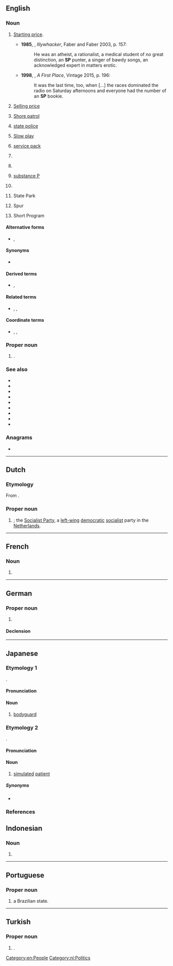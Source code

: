 {{also|sp|Sp|sp.|s/p|Sp.|s.p.|␠}}
==English==

===Noun===
{{en-noun|~}}

# {{lb|en|horse racing|chiefly|AU}} [[starting price|Starting price]].
#* '''1985''', {{w|Peter Carey}}, ''Illywhacker'', Faber and Faber 2003, p. 157:
#*: He was an atheist, a rationalist, a medical student of no great distinction, an '''SP''' punter, a singer of bawdy songs, an acknowledged expert in matters erotic.
#*'''1998''', {{w|David Malouf}}, ''A First Place'', Vintage 2015, p. 196:
#*:It was the last time, too, when […] the races dominated the radio on Saturday afternoons and everyone had the number of an '''SP''' bookie.
# [[selling price|Selling price]]
# {{lb|en|US|military|navy}} [[shore patrol|Shore patrol]]
# {{lb|en|law enforcement}} [[state police]]
# [[slow play|Slow play]]
# {{lb|en|computing}} [[service pack]]
# {{lb|en|law enforcement}} {{abbreviation of|en|superintendent}}
# {{lb|en|Scientology}} {{initialism of|en|suppressive person}}
# {{lb|en|biochemistry}} [[substance P]]
# {{lb|en|firearms}} {{abbreviation of|en|soft point}}
# State Park
# {{lb|en|highways}} Spur
# {{lb|en|ice skating}} Short Program

====Alternative forms====
* {{l|en|S.P.}}, {{l|en|S. P.}}

====Synonyms====
* {{sense|law enforcement}} {{l|en|supt.}}

====Derived terms====
* {{sense|law enforcement}} {{l|en|CSP}}, {{l|en|SSP}}

====Related terms====
* {{sense|law enforcement}} {{l|en|DSupt}}, {{l|en|DCS}}, {{l|en|Ch Supt}}

====Coordinate terms====
* {{sense|firearms}} {{l|en|JHP}}, {{l|en|JSP}}, {{l|en|FMJ}}

===Proper noun===
{{head|en|proper noun}}

# {{initialism of|en|[[São Paulo]]|dot=,}} {{place|en|state|c/Brazil}}.

===See also===
* {{l|en|EP}}
* {{l|en|LP}}
* {{l|en|SLP}}
* {{l|en|single}}
* {{l|en|record}}
* {{l|en|album}}
* {{l|en|33}}
* {{l|en|45}}
* {{l|en|78}}

===Anagrams===
* {{anagrams|en|a=ps|%ps|P&S|P's|P.S.|PS|PS.|Ps|Ps.|p's|p**s|p.s.|ps|ps.|μPs}}

[[Category:en:People]]

----

==Dutch==

===Etymology===
From {{m|nl|socialistisch|Socialistische}} {{m|nl|partij|Partij}}.

===Proper noun===
{{nl-proper noun|f}}

# {{initialism of|nl|[[socialistisch|Socialistische]] [[partij|Partij]]}}; the [[w:Socialist Party (Netherlands)|Socialist Party]], a [[left-wing]] [[democratic]] [[socialist]] party in the [[Netherlands]].

[[Category:nl:Politics]]

----

==French==

===Noun===
{{fr-noun|m|#}}

# {{initialism of|fr|[[syntagme]] [[prépositionnel]]||prepositional phrase; [[PP]]}}

----

==German==

===Proper noun===
{{de-proper noun|f}}

# {{lb|de|Swiss politics}} {{initialism of|de|[[Sozialdemokratische Partei der Schweiz]]|t=Social Democratic Party of Switzerland}}

====Declension====
{{de-ndecl|f.sg}}

----

==Japanese==

===Etymology 1===
{{wasei eigo|special|police}}.

====Pronunciation====
{{ja-pron|エスピー|acc=3|acc_ref=DJR}}

====Noun====
{{ja-noun|エス-ピー}}

# [[bodyguard]]

{{C|ja|People|Occupations}}

===Etymology 2===
{{der+|ja|en|simulated patient}}.

====Pronunciation====
{{ja-pron|エスピー}}

====Noun====
{{ja-noun|エス-ピー}}

# {{lb|ja|medicine}} [[simulated]] [[patient]]

=====Synonyms=====
* {{ja-r|[[模擬]]%[[患者]]|もぎ% かんじゃ}}

{{C|ja|People}}

===References===
<references />

==Indonesian==

===Noun===
{{head|id|noun}}

# {{abbreviation of|id|surat peringatan|nocap=1}}

----

==Portuguese==
{{wikipedia|lang=pt}}

===Proper noun===
{{head|pt|proper noun}}

# {{initialism of|pt|São Paulo|dot=,}} a Brazilian state.

----

==Turkish==

===Proper noun===
{{head|tr|proper noun}}

# {{lb|tr|politics}} {{initialism of|tr|Saadet Partisi|nodot=1}} {{gloss|Felicity Party}}.